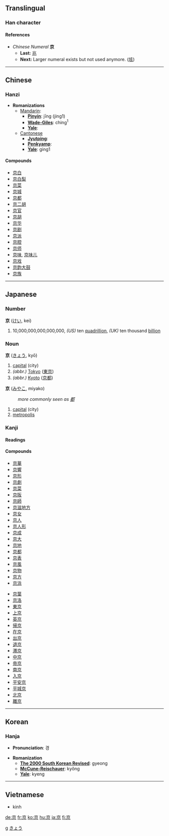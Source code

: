 {{see|亰}}<!-- may be replaced by zh-forms -->

==Translingual==
===Han character===
{{Han char|rad=亠|as=06|sn=8|so=|four=0090<sub>6</sub>|canj=卜口火 (YRF)|cmean= [[capital]] city; 10 millions or 10 trillions}}
====References====
{{Han ref|kx=0088.190|dkj=00299|dj=0187.110|hdz=10284.060|uh=4EAC|ud=20140|bh=A8CA|bd=43210}}

*''Chinese Numeral'' '''京'''
**'''Last:''' [[兆]]
**'''Next:''' Larger numeral exists but not used anymore. ([[垓]])
----
==Chinese==
===Hanzi===


* '''Romanizations'''
** [[Mandarin]]:
*** '''[[Pinyin]]''': jīng (jing1)
*** '''[[Wade-Giles]]''': ching<sup>1</sup>
*** '''[[Yale]]''': 
**[[Cantonese]]
***'''[[Jyutping]]''':
***'''[[Penkyamp]]''': 
***'''[[Yale]]''': ging1

====Compounds====
*[[京白]]
*[[京白梨]]
*[[京菜]]
*[[京城]]
*[[京都]]
*[[京二胡]]
*[[京官]]
*[[京胡]]
*[[京华]]
*[[京剧]]
*[[京派]]
*[[京腔]]
*[[京师]]
*[[京味]], [[京味儿]]
*[[京戏]]
*[[京韵大鼓]]
*[[京族]]

----
==Japanese==


===Number===
[[Category:Japanese numbers| g]]
'''京''' ([[けい]], kei)
# 10,000,000,000,000,000, ''(US)'' ten [[quadrillion]], ''(UK)'' ten thousand [[billion]]


===Noun===
[[Category:Japanese nouns|きょう]]
'''京''' ([[きょう]], kyō)
# [[capital]] (city)
# ''(abbr.)'' [[Tokyo]] ([[東京]])
# ''(abbr.)'' [[Kyoto]] ([[京都]]) 

'''京''' ([[みやこ]], miyako)
:''more commonly seen as [[都]]''
# [[capital]] (city)
# [[metropolis]]

===Kanji===
{{ja-kanji|grade=|rs=亠06|simple=}}
====Readings====
{{ja-readings|on=[[きょう]] (kyō), [[けい]] (kei), [[きん]] (kin)|kun=[[みやこ]] (miyako)}}
====Compounds====
{{top2}}
*[[京華]]
*[[京響]]
*[[京形]]
*[[京劇]]
*[[京菜]]
*[[京阪]]
*[[京師]]
*[[京滋地方]]
*[[京女]]
*[[京人]]
*[[京人形]]
*[[京成]]
*[[京大]]
*[[京地]]
*[[京都]]
*[[京表]]
*[[京風]]
*[[京物]]
*[[京方]]
*[[京浜]]
{{mid2}}
*[[京葉]]
*[[京洛]]
*[[東京]]
*[[上京]]
*[[英京]]
*[[帰京]]
*[[在京]]
*[[出京]]
*[[退京]]
*[[滞京]]
*[[中京]]
*[[帝京]]
*[[南京]]
*[[入京]]
*[[平安京]]
*[[平城京]]
*[[北京]]
*[[離京]]
{{bottom}}
----

==Korean==
===Hanja===

* '''Pronunciation''': 경

* '''Romanization'''
** '''[[The 2000 South Korean Revised Romanization|The 2000 South Korean Revised]]''': gyeong
** '''[[McCune-Reischauer]]''': kyŏng
** '''[[Yale]]''': kyeng
----
==Vietnamese==

* kinh





[[de:京]]
[[fr:京]]
[[ko:京]]
[[hu:京]]
[[ja:京]]
[[fi:京]]